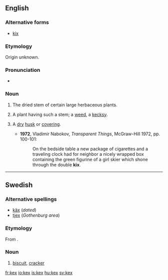 ==English==
===Alternative forms===
*[[kix]]

===Etymology===
Origin unknown.

===Pronunciation===
*{{a|UK}} {{IPA|/kɛks/}}

===Noun===
{{en-noun|kexes}}

# {{context|obsolete|_|or|_|dialectal}} The dried stem of certain large herbaceous plants.
# {{obsolete|botany}} A plant having such a stem; a [[weed]], a [[kecksy]].
# {{rare}} A [[dry]] [[husk]] or [[covering]].
#*'''1972''', Vladimir Nabokov, ''Transparent Things'', McGraw-Hill 1972, pp. 100-101:
#*:On the bedside table a new package of cigarettes and a traveling clock had for neighbor a nicely wrapped box containing the green figurine of a girl skier which shone through the double '''kix'''.

----

==Swedish==

===Alternative spellings===
*[[käx]] (''dated'')
*[[tjex]] (''Gothenburg area'')

===Etymology===
From {{etyl|en}} {{term|cakes}}.

===Noun===
{{infl|sv|noun|g=n}}
{{sv-noun-n-zero|genitive=}}
# [[biscuit]], [[cracker]]

[[fr:kex]]
[[io:kex]]
[[is:kex]]
[[hu:kex]]
[[sv:kex]]
